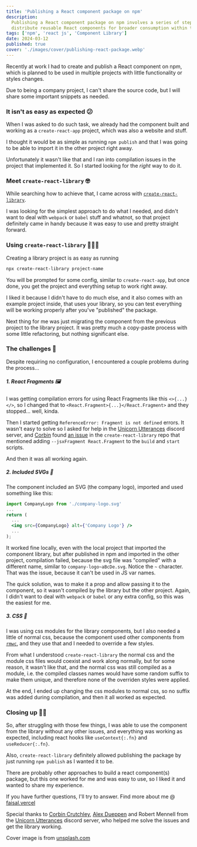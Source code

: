 ```yaml
---
title: 'Publishing a React component package on npm'
description:
  Publishing a React component package on npm involves a series of steps to package, version, and
  distribute reusable React components for broader consumption within the JavaScript ecosystem
tags: ['npm', 'react js', 'Component Library']
date: 2024-03-12
published: true
cover: './images/cover/publishing-react-package.webp'
---
```


Recently at work I had to create and publish a React component on npm, which is planned to be used
in multiple projects with little functionality or styles changes.

Due to being a company project, I can't share the source code, but I will share some important
snippets as needed.

### It isn't as easy as expected 😕

When I was asked to do such task, we already had the component built and working as a
`create-react-app` project, which was also a website and stuff.

I thought it would be as simple as running `npm publish` and that I was going to be able to import
it in the other project right away.

Unfortunately it wasn't like that and I ran into compilation issues in the project that implemented
it. So I started looking for the _right_ way to do it.

### Meet `create-react-library` 🤓

While searching how to achieve that, I came across with
[`create-react-library`](https://github.com/transitive-bullshit/create-react-library).

I was looking for the simplest approach to do what I needed, and didn't want to deal with `webpack`
or `babel` stuff and whatnot, so that project definitely came in handy because it was easy to use
and pretty straight forward.

### Using `create-react-library` 👨🏼‍💻

Creating a library project is as easy as running

```bash
npx create-react-library project-name
```

You will be prompted for some config, similar to `create-react-app`, but once done, you get the
project and everything setup to work right away.

I liked it because I didn't have to do much else, and it also comes with an example project inside,
that uses your library, so you can test everything will be working properly after you've "published"
the package.

Next thing for me was just migrating the component from the previous project to the library project.
It was pretty much a copy-paste process with some little refactoring, but nothing significant else.

### The challenges 😬

Despite requiring no configuration, I encountered a couple problems during the process...

##### 1. React Fragments 🖼

I was getting compilation errors for using React Fragments like this `<>{...}</>`, so I changed that
to `<React.Fragment>{...}</React.Fragment>` and they stopped... well, kinda.

Then I started getting `ReferenceError: Fragment is not defined` errors. It wasn't easy to solve so
I asked for help in the [Unicorn Utterances](https://discord.gg/FMcvc6T) discord server, and
[Corbin](http://crutchcorn.dev/) found
[an issue](https://github.com/transitive-bullshit/create-react-library/issues/243#issuecomment-653525598)
in the `create-react-library` repo that mentioned adding `--jsxFragment React.Fragment` to the
`build` and `start` scripts.

And then it was all working again.

##### 2. Included SVGs 📐

The component included an SVG (the company logo), imported and used something like this:

```jsx
import CompanyLogo from './company-logo.svg'
...
return (
  ...
  <img src={CompanyLogo} alt={'Company Logo'} />
  ...
);
```

It worked fine locally, even with the local project that imported the component library, but after
published in npm and imported in the other project, compilation failed, because the svg file was
"compiled" with a different name, similar to `company-logo~aBcDe.svg`. Notice the `~` character.
That was the issue, because it can't be used in JS var names.

The quick solution, was to make it a prop and allow passing it to the component, so it wasn't
compiled by the library but the other project. Again, I didn't want to deal with `webpack` or
`babel` or any extra config, so this was the easiest for me.

##### 3. CSS 🎨

I was using css modules for the library components, but I also needed a little of normal css,
because the component used other components from [`rmwc`](https://rmwc.io), and they use that and I
needed to override a few styles.

From what I understood `create-react-library` the normal css and the module css files would coexist
and work along normally, but for some reason, it wasn't like that, and the normal css was still
compiled as a module, i.e. the compiled classes names would have some random suffix to make them
unique, and therefore none of the overriden styles were applied.

At the end, I ended up changing the css modules to normal css, so no suffix was added during
compilation, and then it all worked as expected.

### Closing up 👋🏼

So, after struggling with those few things, I was able to use the component from the library without
any other issues, and everything was working as expected, including react hooks like
`useContext{:.fn}` and `useReducer{:.fn}`.

Also, `create-react-library` definitely allowed publishing the package by just running `npm publish`
as I wanted it to be.

There are probably other approaches to build a react component(s) package, but this one worked for
me and was easy to use, so I liked it and wanted to share my experience.

If you have further questions, I'll try to answer. Find more about me @
[faisal.vercel](https://personal-website-phi-five.vercel.app/)

Special thanks to [Corbin Crutchley](http://crutchcorn.dev/), [Alex Dueppen](https://ajd.sh/) and
Robert Mennell from the [Unicorn Utterances](https://discord.gg/FMcvc6T) discord server, who helped
me solve the issues and get the library working.

Cover image is from [unsplash.com](https://unsplash.com/photos/FkjaN-7gWC0)

